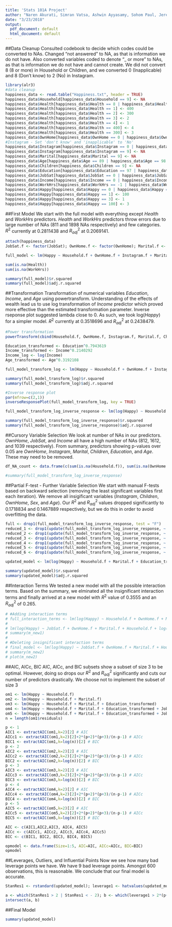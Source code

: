 ```yaml
---
title: 'Stats 101A Project'
author: "Naren Akurati, Simran Vatsa, Ashwin Ayyasamy, Sohom Paul, Jeremy Phan"
date: "3/23/2018"
output:
  pdf_document: default
  html_document: default
---
```


##Data Cleanup
Consulted codebook to decide which codes could be converted to NAs. Changed "not answered" to NA, as that is information we do not have. Also converted variables coded to denote "_ or more" to NAs, as that is information we do not have and cannot create. We did not convert 8 (8 or more) in Household or Children, and we converted 0 (Inapplicable) and 8 (Don't know) to 2 (No) in Instagram.
```r
library(alr3)
#data cleanup
happiness_data <- read.table("Happiness.txt", header = TRUE)
happiness_data$Household[happiness_data$Household == 9] <- NA
happiness_data$Health[happiness_data$Health == 8 | happiness_data$Health == 9 |  happiness_data$Health == 0] <- NA
happiness_data$Health[happiness_data$Health == 1] <- 400
happiness_data$Health[happiness_data$Health == 2] <- 300
happiness_data$Health[happiness_data$Health == 3] <- 2
happiness_data$Health[happiness_data$Health == 4] <- 1
happiness_data$Health[happiness_data$Health == 400] <- 4
happiness_data$Health[happiness_data$Health == 300] <- 3
happiness_data$OwnHome[happiness_data$OwnHome == 0 | happiness_data$OwnHome == 8 | happiness_data$OwnHome == 9] <- NA
#Instagram - Set 'don't know' and 'inapplicable' to 'No'
happiness_data$Instagram[happiness_data$Instagram == 0 | happiness_data$Instagram == 8] <- 2
happiness_data$Instagram[happiness_data$Instagram == 9] <- NA
happiness_data$Marital[happiness_data$Marital == 9] <- NA
happiness_data$Age[happiness_data$Age == 89 | happiness_data$Age == 98 | happiness_data$Age == 99] <- NA
happiness_data$Children[happiness_data$Children == 9] <- NA
happiness_data$Education[happiness_data$Education == 97 | happiness_data$Education == 98 | happiness_data$Education == 99] <- NA
happiness_data$JobSat[happiness_data$JobSat == 0 | happiness_data$JobSat == 8 | happiness_data$JobSat == 9] <- NA
happiness_data$Income[happiness_data$Income == 0 | happiness_data$Income == 999998 | happiness_data$Income == 999999] <- NA
happiness_data$WorkHrs[happiness_data$WorkHrs == -1 | happiness_data$WorkHrs == 998 | happiness_data$WorkHrs == 999] <- NA
happiness_data$Happy[happiness_data$Happy == 0 | happiness_data$Happy == 8 | happiness_data$Happy == 9] <- NA
happiness_data$Happy[happiness_data$Happy == 1] <- 100
happiness_data$Happy[happiness_data$Happy == 3] <- 1
happiness_data$Happy[happiness_data$Happy == 100] <- 3
```

##First Model
We start with the full model with everything except *Health* and *WorkHrs* predictors. *Health* and *WorkHrs* predictors throw errors due to large number of NAs (811 and 1898 NAs respectively) and few categories. $R^2$ currently at 0.2811438 and $R^2_{adj}$ at 0.2069141.
```r
attach(happiness_data)
JobSat.f <- factor(JobSat); OwnHome.f <- factor(OwnHome); Marital.f <- factor(Marital); Instagram.f <- factor(Instagram); Health.f <- factor(Health); Household.f <- factor(Household); Children.f <- factor(Children); Sex.f <- factor(Sex)

full_model <- lm(Happy ~ Household.f + OwnHome.f + Instagram.f + Marital.f + Children.f + Education + JobSat.f + Income + Age + Sex.f)

sum(is.na(Health))
sum(is.na(WorkHrs))

summary(full_model)$r.squared
summary(full_model)$adj.r.squared
```

##Transformation
Transformation of numerical variables *Education*, *Income*, and *Age* using powertransform. Understanding of the effects of wealth lead us to use log transformation of *Income* predictor which proved more effective than the estimated transformation parameter. Inverse rseponse plot suggested lambda close to 0. As such, we took log(*Happy*) for a simpler model. $R^2$ currently at 0.3518696 and $R^2_{adj}$ at 0.2438479.
```r
#Power transformation
powerTransform(cbind(Household.f, OwnHome.f, Instagram.f, Marital.f, Children.f, Education, JobSat.f, Income, Age, Sex.f)~1)

Education_transformed <- Education^0.7943619
Income_transformed <- Income^0.2140292
Income_log <- log(Income)
Age_transformed <- Age^0.3192108

full_model_transform_log <- lm(Happy ~ Household.f + OwnHome.f + Instagram.f + Marital.f + Children.f + Education_transformed + JobSat.f + Income_log  + Age_transformed + Sex.f)

summary(full_model_transform_log)$r.squared
summary(full_model_transform_log)$adj.r.squared

#Inverse response plot
par(mfrow=c(2,1))
inverseResponsePlot(full_model_transform_log, key = TRUE)

full_model_transform_log_inverse_response <- lm(log(Happy) ~ Household.f + OwnHome.f + Instagram.f + Marital.f + Children.f + Education_transformed + JobSat.f + Income_log  + Age_transformed + Sex.f)

summary(full_model_transform_log_inverse_response)$r.squared
summary(full_model_transform_log_inverse_response)$adj.r.squared
```

##Cursory Variable Selection
We look at number of NAs in our predictors. *OwnHome*, *JobSat*, and *Income* all have a high number of NAs (812, 1612, and 1039 respectively). From summary, predictors showing p-values over 0.05 are *OwnHome*, *Instagram*, *Marital*, *Children*, *Education*, and *Age*. These may need to be removed.
```r
df_NA_count <- data.frame(c(sum(is.na(Household.f)), sum(is.na(OwnHome.f)), sum(is.na(Instagram.f)), sum(is.na(Marital.f)), sum(is.na(Children.f)), sum(is.na(Education_transformed)), sum(is.na(JobSat.f)), sum(is.na(Income_log)), sum(is.na(Age_transformed)), sum(is.na(Sex.f))))
```

```r
#summary(full_model_transform_log_inverse_response)
```

##Partial F-test - Further Variable Selection
We start with manual F-tests based on backward selection (removing the least significant variables first each iteration). We remove all insigificant variables (*Instagram*, *Children*, *OwnHome*, *Sex*, and *Age*). Our $R^2$ and $R^2_{adj}$ values dropped significantly to 0.1718834 and 0.1467889 respectively, but we do this in order to avoid overfitting the data.
```r
full <- drop1(full_model_transform_log_inverse_response, test = "F")
reduced_1 <- drop1(update(full_model_transform_log_inverse_response, ~ . -Instagram.f), test = "F")
reduced_2 <- drop1(update(full_model_transform_log_inverse_response, ~ . -Instagram.f -Children.f), test = "F")
reduced_3 <- drop1(update(full_model_transform_log_inverse_response, ~ . -Instagram.f -Children.f -OwnHome.f), test = "F")
reduced_4 <- drop1(update(full_model_transform_log_inverse_response, ~ . -Instagram.f -Children.f -OwnHome.f -Sex.f), test = "F")
reduced_5 <- drop1(update(full_model_transform_log_inverse_response, ~ . -Instagram.f -Children.f -OwnHome.f -Sex.f -Age_transformed), test = "F")
reduced_6 <- drop1(update(full_model_transform_log_inverse_response, ~ . -Instagram.f -Children.f -OwnHome.f -Sex.f -Age_transformed -Education_transformed), test = "F")
```

```r
updated_model <- lm(log(Happy) ~ Household.f + Marital.f + Education_transformed + JobSat.f + Income_log)

summary(updated_model)$r.squared
summary(updated_model)$adj.r.squared
```

##Interaction Terms
We tested a new model with all the possible interaction terms. Based on the summary, we elminated all the insignificant interaction terms and finally arrived at a new model with $R^2$ value of 0.3555 and an $R^2_{adj}$ of 0.265.
```r
# #Adding interaction terms 
# full_interaction_terms <- lm(log(Happy) ~ Household.f + OwnHome.f + Marital.f + Children.f + Education_transformed + JobSat.f + Income_log  + Age_transformed + Sex.f)
#   
# lm(log(Happy) ~ JobSat.f + OwnHome.f + Marital.f + Household.f + log(Income) + Age_transformed + JobSat.f:Income + JobSat.f:Age_transformed + OwnHome.f:Age_transformed + OwnHome.f:Income + Household.f:Income + Household.f:Age_transformed + Marital.f:Income + Marital.f:Age_transformed)
# summary(m_new1)
# 
# #Deleting insignificant interaction terms
# final_model <- lm(log(Happy) ~ JobSat.f + OwnHome.f + Marital.f + Household.f + log(Income) + Age_transformed + Household.f:Income)
# summary(m_new2)
# plot(m_new2)
```

##AIC, AICc, BIC
AIC, AICc, and BIC subsets show a subset of size 3 to be optimal. However, doing so drops our $R^2$ and $R^2_{adj}$ significantly and cuts our number of predictors drastically. We choose not to implement the subset of size 3
```r
om1 <- lm(Happy ~ Household.f)
om2 <- lm(Happy ~ Household.f + Marital.f)
om3 <- lm(Happy ~ Household.f + Marital.f + Education_transformed)
om4 <- lm(Happy ~ Household.f + Marital.f + Education_transformed + JobSat.f)
om5 <- lm(Happy ~ Household.f + Marital.f + Education_transformed + JobSat.f + Income_log)
n = length(om1$residuals)

p <- 1
AIC1 <- extractAIC(om1,k=2)[2] # AIC
AICc1 <- extractAIC(om1,k=2)[2]+2*(p+2)*(p+3)/(n-p-1) # AICc
BIC1 <- extractAIC(om1,k=log(n))[2] # BIC
p <- 2
AIC2 <- extractAIC(om2,k=2)[2] # AIC
AICc2 <- extractAIC(om2,k=2)[2]+2*(p+2)*(p+3)/(n-p-1) # AICc
BIC2 <- extractAIC(om2,k=log(n))[2] # BIC
p <- 3
AIC3 <- extractAIC(om3,k=2)[2] # AIC
AICc3 <- extractAIC(om3,k=2)[2]+2*(p+2)*(p+3)/(n-p-1) # AICc
BIC3 <- extractAIC(om3,k=log(n))[2] # BIC
p <- 4
AIC4 <- extractAIC(om4,k=2)[2] # AIC
AICc4 <- extractAIC(om4,k=2)[2]+2*(p+2)*(p+3)/(n-p-1) # AICc
BIC4 <- extractAIC(om4,k=log(n))[2] # BIC
p <- 5
AIC5 <- extractAIC(om5,k=2)[2] # AIC
AICc5 <- extractAIC(om5,k=2)[2]+2*(p+2)*(p+3)/(n-p-1) # AICc
BIC5 <- extractAIC(om5,k=log(n))[2] # BIC

AIC <- c(AIC1,AIC2,AIC3, AIC4, AIC5)
AICc <- c(AICc1, AICc2, AICc3, AICc4, AICc5)
BIC <- c(BIC1, BIC2, BIC3, BIC4, BIC5)

opmodel <- data.frame(Size=1:5, AIC=AIC, AICc=AICc, BIC=BIC)
opmodel
```


##Leverages, Outliers, and Influential Points
Now we see how many bad leverage points we have. We have 9 bad leverage points. Amongst 600 observations, this is reasonable. We conclude that our final model is accurate.
```r
StanRes1 <- rstandard(updated_model); leverage1 <- hatvalues(updated_model); cookd1 <- cooks.distance(updated_model); p <- 9; n <- 600

a <- which(StanRes1 > 2 | StanRes1 < - 2); b <- which(leverage1 > 2*(p+1)/n)
intersect(a, b)
```

##Final Model
```r
summary(updated_model)
```











